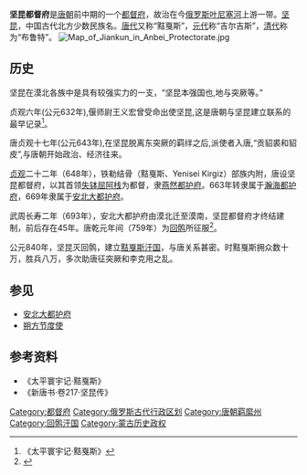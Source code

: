 '''坚昆都督府'''是[[唐朝|唐朝]]前中期的一个[[都督府|都督府]]，故治在今[[俄罗斯|俄罗斯]][[叶尼塞河|叶尼塞河]]上游一带。[[坚昆|坚昆]]，中国古代北方少数民族名。[[唐代|唐代]]又称“黠戛斯”，[[元代|元代]]称“吉尔吉斯”，[[清代|清代]]称为“布鲁特”。
{{File|zh-hant=唐朝疆域（繁）.png|zh-hans=唐朝疆域（简）.png|420px|thumb|desc=唐朝行政區劃與疆域圖}}
[[File:Map_of_Jiankun_in_Anbei_Protectorate.jpg|thumb]]

== 历史 ==
坚昆在漠北各族中是具有较强实力的一支，“坚昆本强国也,地与突厥等。”

贞观六年(公元632年),偃师尉王义宏曾受命出使坚昆,这是唐朝与坚昆建立联系的最早记录<ref>《太平寰宇记·黠戛斯》</ref>。

唐贞观十七年(公元643年),在坚昆脱离东突厥的羁绊之后,派使者入唐,“贡貂裘和貂皮”,与唐朝开始政治、经济往来。

[[贞观|贞观]]二十二年（648年），铁勒结骨（黠戛斯、Yenisei Kirgiz）部族内附，唐设坚昆都督府，以其首领[[失钵屈阿栈|失钵屈阿栈]]为都督，隶[[燕然都护府|燕然都护府]]。663年转隶属于[[瀚海都护府|瀚海都护府]]，669年隶属于[[安北大都护府|安北大都护府]]。

武周长寿二年（693年），安北大都护府由漠北迁至漠南，坚昆都督府才终结建制，前后存在45年。唐乾元年间（759年）为[[回鹘|回鹘]]所征服<ref>{{cite journal |author1=王洁 |title=坚昆都督府及其与唐朝的关系 |journal=内蒙古社会科学(汉文版) |accessdate=2020-06-28}}</ref>。

公元840年，坚昆灭回鹘，建立[[黠戛斯汗国|黠戛斯汗国]]，与唐关系甚密。时黠戛斯拥众数十万，胜兵八万，多次助唐征突厥和李克用之乱。

== 参见 ==
*[[安北大都护府|安北大都护府]]
*[[朔方节度使|朔方节度使]]
== 参考资料 ==
*《太平寰宇记·黠戛斯》
*《新唐书·卷217·坚昆传》
{{reflist|30em}}
[[Category:都督府|Category:都督府]]
[[Category:俄罗斯古代行政区划|Category:俄罗斯古代行政区划]]
[[Category:唐朝羁縻州|Category:唐朝羁縻州]]
[[Category:回鹘汗国|Category:回鹘汗国]]
[[Category:蒙古历史政权|Category:蒙古历史政权]]
{{中国小作品}}
